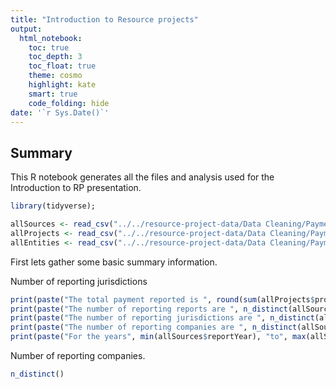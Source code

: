 ```yaml
---
title: "Introduction to Resource projects"
output: 
  html_notebook:
    toc: true
    toc_depth: 3
    toc_float: true
    theme: cosmo
    highlight: kate
    smart: true
    code_folding: hide
date: '`r Sys.Date()`'
---
```


## Summary
This R notebook generates all the files and analysis used for the Introduction to RP presentation.

```r
library(tidyverse);

allSources <- read_csv("../../resource-project-data/Data Cleaning/Payment Data Pipeline/data/Current website data/allSource.csv")
allProjects <- read_csv("../../resource-project-data/Data Cleaning/Payment Data Pipeline/data/Current website data/allProject.csv")
allEntities <- read_csv("../../resource-project-data/Data Cleaning/Payment Data Pipeline/data/Current website data/allEntity.csv")
```

First lets gather some basic summary information.

Number of reporting jurisdictions
```r
print(paste("The total payment reported is ", round(sum(allProjects$projectPayment, na.rm = T)/1e9, 1), "billion USD"))
print(paste("The number of reporting reports are ", n_distinct(allSources$sourceID)))
print(paste("The number of reporting jurisdictions are ", n_distinct(allSources$reportingCountry)))
print(paste("The number of reporting companies are ", n_distinct(allSources$reportingCompany)))
print(paste("For the years", min(allSources$reportYear), "to", max(allSources$reportYear)))

```
Number of reporting companies.
```r
n_distinct()
```


